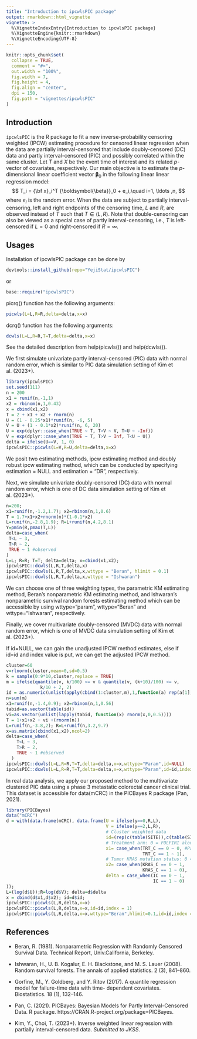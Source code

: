 ```yaml
---
title: "Introduction to ipcwlsPIC package"
output: rmarkdown::html_vignette
vignette: >
  %\VignetteIndexEntry{Introduction to ipcwlsPIC package}
  %\VignetteEngine{knitr::rmarkdown}
  %\VignetteEncoding{UTF-8}
---
```

  
```r
knitr::opts_chunk$set(
  collapse = TRUE,
  comment = "#>",
  out.width = "100%",
  fig.width = 7,
  fig.height = 4,
  fig.align = "center",
  dpi = 150,
  fig.path = "vignettes/ipcwlsPIC"
)
```


## Introduction

`ipcwlsPIC` is the R package to fit a new inverse-probability censoring weighted (IPCW) estimating procedure for censored linear regression when the data are partially interval-censored that include doubly-censored (DC) data and partly interval-censored (PIC) and possibly correlated within the same cluster.
Let $T$ and $X$ be the event time of interest and its related $p$-vector of covariates, respectively.
Our main objective is to estimate 
the $p$-dimensional linear coefficient vector ${\boldsymbol{\beta}}_0$
in the following linear linear regression model:
$$
T_i = {\bf x}_i^T {\boldsymbol{\beta}}_0 + e_i,\quad i=1, \ldots ,n, 
$$
where $e_i$ is the random error.
When the data are subject to partially interval-censoring, 
left and right endpoints of the censoring time, $L$ and $R$,
are observed instead of $T$ such that $T\in(L,R)$.
Note that double-censoring  can also  be viewed as 
a special case of partly interval-censoring, 
i.e., $T$ is left-censored if $L=0$ and right-censored if $R=\infty$. 



## Usages

Installation of ipcwlsPIC package can be done by
```r
devtools::install_github(repo="YejiStat/ipcwlsPIC")
```

or
```r
base::require("ipcwlsPIC")
```


picrq() function has the following arguments:
```r
picwls(L=L,R=R,delta=delta,x=x)
```

dcrq() function has the following arguments:
```r
dcwls(L=L,R=R,T=T,delta=delta,x=x)
```

See the detailed description from help(picwls()) and help(dcwls()).

We first simulate univariate partly interval-censored (PIC) data with normal random error, which is similar to PIC data simulation setting of Kim et al. (2023+).

```r
library(ipcwlsPIC)
set.seed(111)
n = 200
x1 = runif(n,-1,1)
x2 = rbinom(n,1,0.43)
x = cbind(x1,x2)
T = 2 + x1 + x2 + rnorm(n)
U = (1 - 0.25*x1)*runif(n, -6, 5)
V = U + (1 - 0.1*x2)*runif(n, 6, 20)
U = exp(dplyr::case_when(TRUE ~ T, T>V ~ V, T<U ~ -Inf))
V = exp(dplyr::case_when(TRUE ~ T, T>V ~ Inf, T<U ~ U))
delta = ifelse(U==V, 1, 0)
ipcwlsPIC::picwls(L=V,R=U,delta=delta,x=x)
```

We posit two estimating methods, ipcw estimating method and doubly robust ipcw estimating method, which can be conducted by specifying estimation = NULL and estimation = "DR", respectively.

Next, we simulate univariate doubly-censored (DC) data with normal random error, which is one of DC data simulation setting of Kim et al. (2023+).

```r
n=200; 
x1=runif(n,-1.2,1.7); x2=rbinom(n,1,0.6)
T = 1.7+x1+x2+rnorm(n)*(1-0.1*x2)
L=runif(n,-2.8,1.9); R=L+runif(n,4.2,8.1)
Y=pmin(R,pmax(T,L))
delta=case_when(
 T<L ~ 3,
 T>R ~ 2,
 TRUE ~ 1 #observed
)
L=L; R=R; T=T; delta=delta; x=cbind(x1,x2);
ipcwlsPIC::dcwls(L,R,T,delta,x)
ipcwlsPIC::dcwls(L,R,T,delta,x,wttype = "Beran", hlimit = 0.1)
ipcwlsPIC::dcwls(L,R,T,delta,x,wttype = "Ishwaran")
```

We can choose one of three weighting types, the parametric KM estimating method, Beran's nonparametric KM estimating method, and Ishwaran's nonparametric survival random forests estimating method which can be accessible by using wttype="param", wttype="Beran" and wttype="Ishwaran", respectively.

Finally, we cover multivariate doubly-censored (MVDC) data with normal random error, which is one of MVDC data simulation setting of Kim et al. (2023+).

If id=NULL, we can gain the unadjusted IPCW method estimates, else if id=id and index value is put, we can get the adjusted IPCW method.
```r
cluster=60
v=rlnorm(cluster,mean=0,sd=0.5)
k = sample(0:9*10,cluster,replace = TRUE)
m = ifelse(quantile(v, k/100) <= v & quantile(v, (k+10)/100) <= v,
             k/10 + 2, 2)
id = as.numeric(unlist(apply(cbind(1:cluster,m),1,function(a) rep(a[1],a[2]))))
n=sum(m)
x1=runif(n,-1.4,0.9); x2=rbinom(n,1,0.56)
tabid=as.vector(table(id))
vi=as.vector(unlist(lapply(tabid, function(x) rnorm(x,0,0.5))))
T = 1+x1+x2 + vi +(rnorm(n))
L=runif(n,-3.8,2); R=L+runif(n,3.2,9.7)
x=as.matrix(cbind(x1,x2),ncol=2)
delta=case_when(
    T<L ~ 3,
    T>R ~ 2,
    TRUE ~ 1 #observed
  )
ipcwlsPIC::dcwls(L=L,R=R,T=T,delta=delta,x=x,wttype="Param",id=NULL)
ipcwlsPIC::dcwls(L=L,R=R,T=T,delta=delta,x=x,wttype="Param",id=id,index = 1)
```

In real data analysis, we apply our proposed method to the multivariate clustered PIC data using a phase 3 metastatic colorectal cancer clinical trial. This dataset is accessible for data(mCRC) in the PICBayes R package (Pan, 2021).

```r
library(PICBayes)
data("mCRC")
d = with(data.frame(mCRC), data.frame(U = ifelse(y==0,R,L),
                                      V = ifelse(y==2,L,R),
                                      # Cluster weighted data
                                      id=(rep(c(table(SITE)),c(table(SITE)))),
                                      # Treatment arm: 0 = FOLFIRI alone, 1 = Panitumumab + FOLFIRI.
                                      x1= case_when(TRT_C == 0 ~ 0, #Pan et al data
                                                    TRT_C == 1 ~ 1),
                                      # Tumor KRAS mutation status: 0 = wild-type, 1 = mutant.
                                      x2= case_when(KRAS_C == 0 ~ 1,
                                                    KRAS_C == 1 ~ 0),
                                      delta = case_when(IC == 0 ~ 1,
                                                        IC == 1 ~ 0)
));
L=(log(d$U));R=log(d$V); delta=d$delta
x = cbind(d$x1,d$x2); id=d$id;
ipcwlsPIC::picwls(L,R,delta,x=x)
ipcwlsPIC::picwls(L,R,delta,x=x,id=id,index = 1)
ipcwlsPIC::picwls(L,R,delta,x=x,wttype="Beran",hlimit=0.1,id=id,index = 1)
```


## References

* Beran, R. (1981). Nonparametric Regression with Randomly Censored Survival Data. Technical Report, Univ.California, Berkeley.

* Ishwaran, H., U. B. Kogalur, E. H. Blackstone, and M. S. Lauer (2008). Random survival forests. The annals of applied statistics. 2 (3), 841–860.

* Gorfine, M., Y. Goldberg, and Y. Ritov (2017). A quantile regression model for failure-time data with time-
dependent covariates. Biostatistics. 18 (1), 132–146.

* Pan, C. (2021). 
PICBayes: Bayesian Models for Partly Interval-Censored Data. R package. 
https://CRAN.R-project.org/package=PICBayes.

* Kim, Y., Choi, T. (2023+). 
Inverse weighted linear regression with partially interval-censored data.
*Submitted to JKSS*.